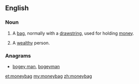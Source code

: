 ==English==

===Noun===
{{en-noun}}

# A [[bag]], normally with a [[drawstring]], used for holding [[money]].
# {{in plural}} A [[wealthy]] person.

===Anagrams===
* [[bogey man#English|bogey man]], [[bogeyman#English|bogeyman]]

[[et:moneybag]]
[[my:moneybag]]
[[zh:moneybag]]